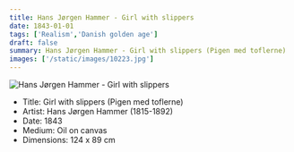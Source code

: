 ```yaml
---
title: Hans Jørgen Hammer - Girl with slippers
date: 1843-01-01
tags: ['Realism','Danish golden age']
draft: false
summary: Hans Jørgen Hammer - Girl with slippers (Pigen med toflerne)
images: ['/static/images/10223.jpg']
---
```


![Hans Jørgen Hammer - Girl with slippers](/static/images/10223.jpg)

* Title: Girl with slippers (Pigen med toflerne)
* Artist: Hans Jørgen Hammer (1815-1892)
* Date: 1843
* Medium: Oil on canvas
* Dimensions: 124 x 89 cm


